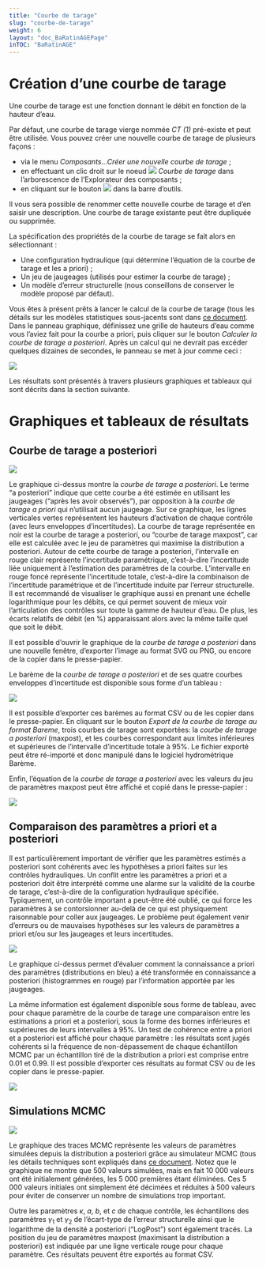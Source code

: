 ---
title: "Courbe de tarage"
slug: "courbe-de-tarage"
weight: 6
layout: "doc_BaRatinAGEPage"
inTOC: "BaRatinAGE"
---

# Création d'une courbe de tarage

Une courbe de tarage est une fonction donnant le débit en fonction de la hauteur d'eau.

Par défaut, une courbe de tarage vierge nommée *CT (1)* pré-existe et peut être utilisée. Vous pouvez créer une nouvelle courbe de tarage de plusieurs façons :

-   via le menu *Composants...Créer une nouvelle courbe de tarage* ;
-   en effectuant un clic droit sur le noeud <img src="rating_curve.svg" style="display:inline-block"> *Courbe de tarage* dans l'arborescence de l'Explorateur des composants ;
-   en cliquant sur le bouton <img src="rating_curve_add.svg" style="display:inline-block"> dans la barre d'outils.

Il vous sera possible de renommer cette nouvelle courbe de tarage et d'en saisir une description. Une courbe de tarage existante peut être dupliquée ou supprimée.

La spécification des propriétés de la courbe de tarage se fait alors en sélectionnant :

-    Une configuration hydraulique (qui détermine l'équation de la courbe de tarage et les a priori) ;
-    Un jeu de jaugeages (utilisés pour estimer la courbe de tarage) ;
-    Un modèle d'erreur structurelle (nous conseillons de conserver le modèle proposé par défaut).

Vous êtes à présent prêts à lancer le calcul de la courbe de tarage (tous les détails sur les modèles statistiques sous-jacents sont dans [ce document](/fr/doc/topics/modele-stat). Dans le panneau graphique, définissez une grille de hauteurs d'eau comme vous l'aviez fait pour la courbe a priori, puis cliquer sur le bouton *Calculer la courbe de tarage a posteriori*. Après un calcul qui ne devrait pas excéder quelques dizaines de secondes, le panneau se met à jour comme ceci :


![](RC_Verrieres.fr.png)

Les résultats sont présentés à travers plusieurs graphiques et tableaux qui sont décrits dans la section suivante.


# Graphiques et tableaux de résultats

## Courbe de tarage a posteriori

![](RC_Verrieres_Post.fr.png)

Le graphique ci-dessus montre la *courbe de tarage a posteriori*. Le terme "a posteriori" indique que cette courbe a été estimée en utilisant les jaugeages ("après les avoir observés"), par opposition à la *courbe de tarage a priori* qui n'utilisait aucun jaugeage. Sur ce graphique, les lignes verticales vertes représentent les hauteurs d'activation de chaque contrôle (avec leurs enveloppes d'incertitudes). La courbe de tarage représentée en noir est la courbe de tarage a posteriori, ou "courbe de tarage maxpost", car elle est calculée avec le jeu de paramètres qui maximise la distribution a posteriori. Autour de cette courbe de tarage a posteriori, l'intervalle en rouge clair représente l'incertitude paramétrique, c'est-à-dire l'incertitude liée uniquement à l'estimation des paramètres de la courbe. L'intervalle en rouge foncé représente l'incertitude totale, c'est-à-dire la combinaison de l'incertitude paramétrique et de l'incertitude induite par l'erreur structurelle. Il est recommandé de visualiser le graphique aussi en prenant une échelle logarithmique pour les débits, ce qui permet souvent de mieux voir l’articulation des contrôles sur toute la gamme de hauteur d’eau. De plus, les écarts relatifs de débit (en %) apparaissant alors avec la même taille quel que soit le débit.

Il est possible d'ouvrir le graphique de la *courbe de tarage a posteriori* dans une nouvelle fenêtre, d'exporter l'image au format SVG ou PNG, ou encore de la copier dans le presse-papier.

Le barème de la *courbe de tarage a posteriori* et de ses quatre courbes enveloppes d'incertitude est disponible sous forme d'un tableau :

![](RC_Verrieres_Table.fr.png)

Il est possible d'exporter ces barèmes au format CSV ou de les copier dans le presse-papier. En cliquant sur le bouton *Export de la courbe de tarage au format Bareme*, trois courbes de tarage sont exportées: la *courbe de tarage a posteriori* (maxpost), et les courbes correspondant aux limites inférieures et supérieures de l'intervalle d'incertitude totale à 95%. Le fichier exporté peut être ré-importé et donc manipulé dans le logiciel hydrométrique Barème.

Enfin, l'équation de la *courbe de tarage a posteriori* avec les valeurs du jeu de paramètres maxpost peut être affiché et copié dans le presse-papier :

![](RC_Verrieres_Equation.fr.png)


## Comparaison des paramètres a priori et a posteriori

Il est particulièrement important de vérifier que les paramètres estimés a posteriori sont cohérents avec les hypothèses a priori faites sur les contrôles hydrauliques. Un conflit entre les paramètres a priori et a posteriori doit être interprété comme une alarme sur la validité de la courbe de tarage, c'est-à-dire de la configuration hydraulique spécifiée. Typiquement, un contrôle important a peut-être été oublié, ce qui force les paramètres à se contorsionner au-delà de ce qui est physiquement raisonnable pour coller aux jaugeages. Le problème peut également venir d'erreurs ou de mauvaises hypothèses sur les valeurs de paramètres a priori et/ou sur les jaugeages et leurs incertitudes.

![](RC_Verrieres_Param.fr.png)

Le graphique ci-dessus permet d'évaluer comment la connaissance a priori des paramètres (distributions en bleu) a été transformée en connaissance a posteriori (histogrammes en rouge) par l'information apportée par les jaugeages.

La même information est également disponible sous forme de tableau, avec pour chaque paramètre de la courbe de tarage une comparaison entre les estimations a priori et a posteriori, sous la forme des bornes inférieures et supérieures de leurs intervalles  à 95%. Un test de cohérence entre a priori et a posteriori est affiché pour chaque paramètre : les résultats sont jugés cohérents si la fréquence de non-dépassement de chaque échantillon MCMC par un échantillon tiré de la distribution a priori est comprise entre 0.01 et 0.99. Il est possible d'exporter ces résultats au format CSV ou de les copier dans le presse-papier.

![](RC_Verrieres_Param_Summary.fr.png)

## Simulations MCMC

![](RC_Verrieres_MCMC.fr.png)

Le graphique des traces MCMC représente les valeurs de paramètres simulées depuis la distribution a posteriori grâce au simulateur MCMC (tous les détails techniques sont expliqués dans [ce document](/fr/doc/topics/mcmc). Notez que le graphique ne montre que 500 valeurs simulées, mais en fait 10 000 valeurs ont été initialement générées, les 5 000 premières étant éliminées. Ces 5 000 valeurs initiales ont simplement été décimées et réduites à 500 valeurs pour éviter de conserver un nombre de simulations trop important. 

Outre les paramètres $\kappa$, $a$, $b$, et $c$ de chaque contrôle, les échantillons des paramètres $\gamma_1$ et $\gamma_2$ de l'écart-type de l'erreur structurelle ainsi que le logarithme de la densité a posteriori ("LogPost") sont également tracés. La position du jeu de paramètres maxpost (maximisant la distribution a posteriori) est indiquée par une ligne verticale rouge pour chaque paramètre. Ces résultats peuvent être exportés au format CSV.

